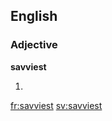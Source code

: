 ==English==

===Adjective===
'''savviest'''

# {{en-superlative of|savvy}}

[[fr:savviest]]
[[sv:savviest]]